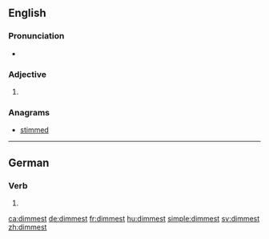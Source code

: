 ==English==

===Pronunciation===
* {{IPA|/ˈdɪmɪst/|lang=en}}

===Adjective===
{{head|en|adjective superlative form}}

# {{en-superlative of|dim}}

===Anagrams===
* [[stimmed#English|stimmed]]

----

==German==

===Verb===
{{head|de|verb form}}

# {{de-verb form of|dimmen|2|s|k1}}

[[ca:dimmest]]
[[de:dimmest]]
[[fr:dimmest]]
[[hu:dimmest]]
[[simple:dimmest]]
[[sv:dimmest]]
[[zh:dimmest]]